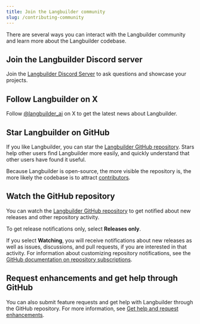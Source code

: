 ```yaml
---
title: Join the Langbuilder community
slug: /contributing-community
---
```


There are several ways you can interact with the Langbuilder community and learn more about the Langbuilder codebase.

## Join the Langbuilder Discord server

Join the [Langbuilder Discord Server](https://discord.gg/EqksyE2EX9) to ask questions and showcase your projects.

## Follow Langbuilder on X

Follow [@langbuilder_ai](https://twitter.com/langbuilder_ai) on X to get the latest news about Langbuilder.

## Star Langbuilder on GitHub

If you like Langbuilder, you can star the [Langbuilder GitHub repository](https://github.com/cloudgeometry/langbuilder).
Stars help other users find Langbuilder more easily, and quickly understand that other users have found it useful.

Because Langbuilder is open-source, the more visible the repository is, the more likely the codebase is to attract [contributors](/contributing-how-to-contribute).

## Watch the GitHub repository

You can watch the [Langbuilder GitHub repository](https://github.com/cloudgeometry/langbuilder) to get notified about new releases and other repository activity.

To get release notifications only, select **Releases only**.

If you select **Watching**, you will receive notifications about new releases as well as issues, discussions, and pull requests, if you are interested in that activity.
For information about customizing repository notifications, see the [GitHub documentation on repository subscriptions](https://docs.github.com/en/account-and-profile/managing-subscriptions-and-notifications-on-github/managing-subscriptions-for-activity-on-github/viewing-your-subscriptions).

## Request enhancements and get help through GitHub

You can also submit feature requests and get help with Langbuilder through the GitHub repository.
For more information, see [Get help and request enhancements](/contributing-github-issues).
